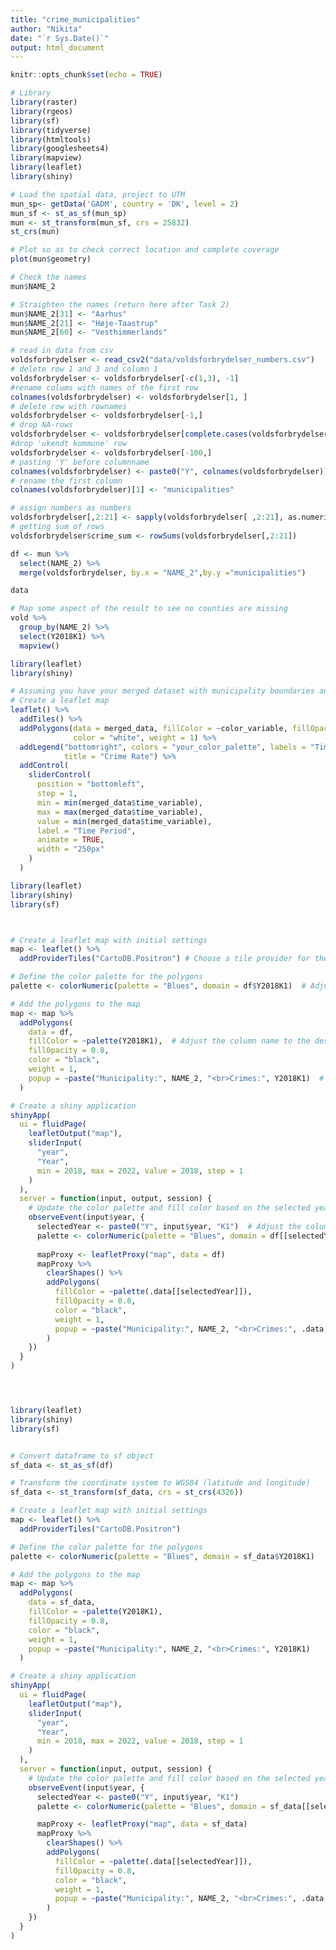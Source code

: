 ```yaml
---
title: "crime_municipalities"
author: "Nikita"
date: "`r Sys.Date()`"
output: html_document
---
```


```r
knitr::opts_chunk$set(echo = TRUE)
```
```r
# Library 
library(raster)
library(rgeos)
library(sf)
library(tidyverse)
library(htmltools)
library(googlesheets4)
library(mapview)
library(leaflet)
library(shiny)
```


```r

# Load the spatial data, project to UTM
mun_sp<- getData('GADM', country = 'DK', level = 2)
mun_sf <- st_as_sf(mun_sp)
mun <- st_transform(mun_sf, crs = 25832)
st_crs(mun)

# Plot so as to check correct location and complete coverage
plot(mun$geometry)

# Check the names
mun$NAME_2

# Straighten the names (return here after Task 2)
mun$NAME_2[31] <- "Aarhus"
mun$NAME_2[21] <- "Høje-Taastrup"
mun$NAME_2[60] <- "Vesthimmerlands"


```


```r
# read in data from csv
voldsforbrydelser <- read_csv2("data/voldsforbrydelser_numbers.csv")
# delete row 1 and 3 and column 1
voldsforbrydelser <- voldsforbrydelser[-c(1,3), -1]
#rename colums with names of the first row
colnames(voldsforbrydelser) <- voldsforbrydelser[1, ]
# delete row with rownames
voldsforbrydelser <- voldsforbrydelser[-1,]
# drop NA-rows
voldsforbrydelser <- voldsforbrydelser[complete.cases(voldsforbrydelser), ]
#drop 'ukendt kommune' row
voldsforbrydelser <- voldsforbrydelser[-100,]
# pasting 'Y' before columnname
colnames(voldsforbrydelser) <- paste0("Y", colnames(voldsforbrydelser))
# rename the first column
colnames(voldsforbrydelser)[1] <- "municipalities"

# assign numbers as numbers
voldsforbrydelser[,2:21] <- sapply(voldsforbrydelser[ ,2:21], as.numeric)
# getting sum of rows
voldsforbrydelser$crime_sum <- rowSums(voldsforbrydelser[,2:21])


```

```r

df <- mun %>% 
  select(NAME_2) %>% 
  merge(voldsforbrydelser, by.x = "NAME_2",by.y ="municipalities")

```

```r
data

```

```r
# Map some aspect of the result to see no counties are missing
vold %>% 
  group_by(NAME_2) %>% 
  select(Y2018K1) %>% 
  mapview()
```



```r
library(leaflet)
library(shiny)

# Assuming you have your merged dataset with municipality boundaries and crime rate for each time period
# Create a leaflet map
leaflet() %>%
  addTiles() %>%
  addPolygons(data = merged_data, fillColor = ~color_variable, fillOpacity = 0.7,
              color = "white", weight = 1) %>%
  addLegend("bottomright", colors = "your_color_palette", labels = "Time Period",
            title = "Crime Rate") %>%
  addControl(
    sliderControl(
      position = "bottomleft",
      step = 1,
      min = min(merged_data$time_variable),
      max = max(merged_data$time_variable),
      value = min(merged_data$time_variable),
      label = "Time Period",
      animate = TRUE,
      width = "250px"
    )
  )

```

```r
library(leaflet)
library(shiny)
library(sf)



# Create a leaflet map with initial settings
map <- leaflet() %>%
  addProviderTiles("CartoDB.Positron") # Choose a tile provider for the basemap

# Define the color palette for the polygons
palette <- colorNumeric(palette = "Blues", domain = df$Y2018K1)  # Adjust the column name to the desired year

# Add the polygons to the map
map <- map %>%
  addPolygons(
    data = df,
    fillColor = ~palette(Y2018K1),  # Adjust the column name to the desired year
    fillOpacity = 0.8,
    color = "black",
    weight = 1,
    popup = ~paste("Municipality:", NAME_2, "<br>Crimes:", Y2018K1)  # Adjust the column names to include in the popup
  )

# Create a shiny application
shinyApp(
  ui = fluidPage(
    leafletOutput("map"),
    sliderInput(
      "year",
      "Year",
      min = 2018, max = 2022, value = 2018, step = 1
    )
  ),
  server = function(input, output, session) {
    # Update the color palette and fill color based on the selected year
    observeEvent(input$year, {
      selectedYear <- paste0("Y", input$year, "K1")  # Adjust the column name to the desired format
      palette <- colorNumeric(palette = "Blues", domain = df[[selectedYear]])
      
      mapProxy <- leafletProxy("map", data = df)
      mapProxy %>%
        clearShapes() %>%
        addPolygons(
          fillColor = ~palette(.data[[selectedYear]]),
          fillOpacity = 0.8,
          color = "black",
          weight = 1,
          popup = ~paste("Municipality:", NAME_2, "<br>Crimes:", .data[[selectedYear]])
        )
    })
  }
)





```
```r
library(leaflet)
library(shiny)
library(sf)


# Convert dataframe to sf object
sf_data <- st_as_sf(df)

# Transform the coordinate system to WGS84 (latitude and longitude)
sf_data <- st_transform(sf_data, crs = st_crs(4326))

# Create a leaflet map with initial settings
map <- leaflet() %>%
  addProviderTiles("CartoDB.Positron")

# Define the color palette for the polygons
palette <- colorNumeric(palette = "Blues", domain = sf_data$Y2018K1)

# Add the polygons to the map
map <- map %>%
  addPolygons(
    data = sf_data,
    fillColor = ~palette(Y2018K1),
    fillOpacity = 0.8,
    color = "black",
    weight = 1,
    popup = ~paste("Municipality:", NAME_2, "<br>Crimes:", Y2018K1)
  )

# Create a shiny application
shinyApp(
  ui = fluidPage(
    leafletOutput("map"),
    sliderInput(
      "year",
      "Year",
      min = 2018, max = 2022, value = 2018, step = 1
    )
  ),
  server = function(input, output, session) {
    # Update the color palette and fill color based on the selected year
    observeEvent(input$year, {
      selectedYear <- paste0("Y", input$year, "K1")
      palette <- colorNumeric(palette = "Blues", domain = sf_data[[selectedYear]])

      mapProxy <- leafletProxy("map", data = sf_data)
      mapProxy %>%
        clearShapes() %>%
        addPolygons(
          fillColor = ~palette(.data[[selectedYear]]),
          fillOpacity = 0.8,
          color = "black",
          weight = 1,
          popup = ~paste("Municipality:", NAME_2, "<br>Crimes:", .data[[selectedYear]])
        )
    })
  }
)



```

